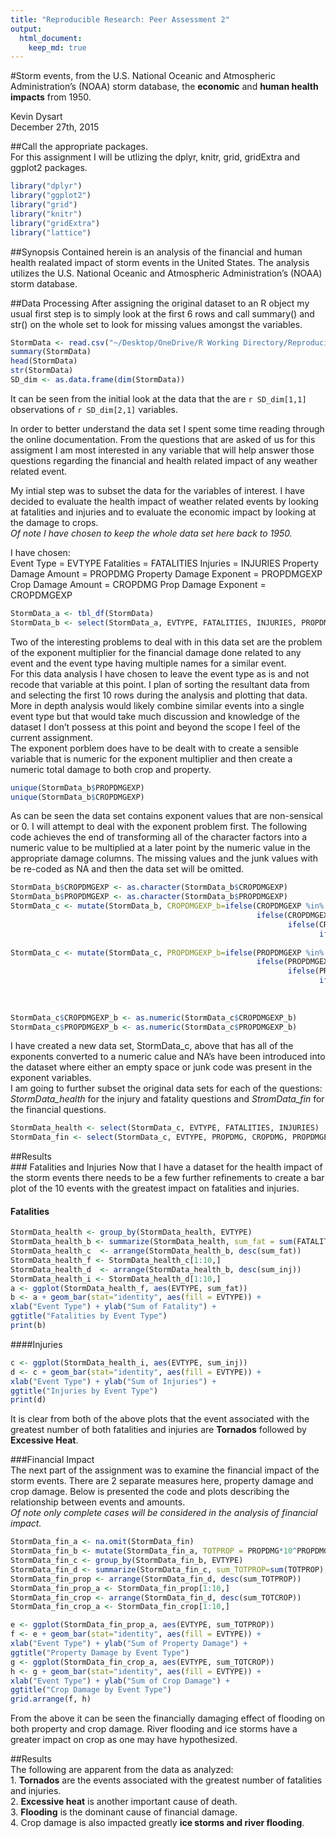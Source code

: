 ```yaml
---
title: "Reproducible Research: Peer Assessment 2"
output: 
  html_document:
    keep_md: true
---
```

#Storm events, from the U.S. National Oceanic and Atmospheric Administration's (NOAA) storm database, the **economic** and **human health impacts** from 1950.  

Kevin Dysart  
December 27th, 2015  

##Call the appropriate packages.  
For this assignment I will be utlizing the dplyr, knitr, grid, gridExtra and ggplot2 packages.
```r
library("dplyr")
library("ggplot2")
library("grid")
library("knitr")
library("gridExtra")
library("lattice")
```

##Synopsis
Contained herein is an analysis of the financial and human health realated impact of storm events in the United States. The analysis utilizes the U.S. National Oceanic and Atmospheric Administration's (NOAA) storm database.

##Data Processing
After assigning the original dataset to an R object my usual first step is to simply look at the first 6 rows and call summary() and str() on the whole set to look for missing values amongst the variables.
```r
StormData <- read.csv("~/Desktop/OneDrive/R Working Directory/Reproducible_Research/Programming_Assignment_2/repdata-data-StormData.csv")
summary(StormData)
head(StormData)
str(StormData)
SD_dim <- as.data.frame(dim(StormData))
```

It can be seen from the initial look at the data that the are `r SD_dim[1,1]` observations of `r SD_dim[2,1]` variables.  

In order to better understand the data set I spent some time reading through the online documentation. From the questions that are asked of us for this assigment I am most interested in any variable that will help answer those questions regarding the financial and health related impact of any weather related event.

My intial step was to subset the data for the variables of interest. I have decided to evaluate the health impact of weather related events by looking at fatalities and injuries and to evaluate the economic impact by looking at the damage to crops.  
*Of note I have chosen to keep the whole data set here back to 1950.*  

I have chosen:  
Event Type = EVTYPE
Fatalities = FATALITIES
Injuries = INJURIES
Property Damage Amount = PROPDMG
Property Damage Exponent = PROPDMGEXP
Crop Damage Amount = CROPDMG
Prop Damage Exponent = CROPDMGEXP  

```r
StormData_a <- tbl_df(StormData)
StormData_b <- select(StormData_a, EVTYPE, FATALITIES, INJURIES, PROPDMG, PROPDMGEXP, CROPDMG, CROPDMGEXP)
```
Two of the interesting problems to deal with in this data set are the problem of the exponent multiplier for the financial damage done related to any event and the event type having multiple names for a similar event.  
For this data analysis I have chosen to leave the event type as is and not recode that variable at this point. I plan of sorting the resultant data from and selecting the first 10 rows during the analysis and plotting that data. More in depth analysis would likely combine similar events into a single event type but that would take much discussion and knowledge of the dataset I don't possess at this point and beyond the scope I feel of the current assignment.  
The exponent porblem does have to be dealt with to create a sensible variable that is numeric for the exponent multiplier and then create a numeric total damage to both crop and property.  

```r
unique(StormData_b$PROPDMGEXP)
unique(StormData_b$CROPDMGEXP)
```

As can be seen the data set contains exponent values that are non-sensical or 0.
I will attempt to deal with the exponent problem first. 
The following code achieves the end of transforming all of the character factors into a numeric value to be multiplied at a later point by the numeric value in the appropriate damage columns.
The missing values and the junk values with be re-coded as NA and then the data set will be omitted.  

```r
StormData_b$CROPDMGEXP <- as.character(StormData_b$CROPDMGEXP)
StormData_b$PROPDMGEXP <- as.character(StormData_b$PROPDMGEXP)
StormData_c <- mutate(StormData_b, CROPDMGEXP_b=ifelse(CROPDMGEXP %in% c("", "?"), "NA", 
                                                       ifelse(CROPDMGEXP %in% c("M","m"),"6",
                                                              ifelse(CROPDMGEXP %in% c("K","k"),"3",
                                                                     ifelse(CROPDMGEXP=="0","0",
                                                                            ifelse(CROPDMGEXP=="2","2","9"))))))
StormData_c <- mutate(StormData_c, PROPDMGEXP_b=ifelse(PROPDMGEXP %in% c("", "?", "-", "+"), "NA", 
                                                       ifelse(PROPDMGEXP %in% c("M","m","6"),"6",
                                                              ifelse(PROPDMGEXP %in% c("K","k","3"),"3",
                                                                     ifelse(PROPDMGEXP=="0","0",
                                                                            ifelse(PROPDMGEXP %in% c("2", "h", "H"), "2",
                                                                                   ifelse(PROPDMGEXP=="7", "7",
                                                                                          ifelse(PROPDMGEXP=="8", "8", "9"))))))))
StormData_c$CROPDMGEXP_b <- as.numeric(StormData_c$CROPDMGEXP_b)
StormData_c$PROPDMGEXP_b <- as.numeric(StormData_c$PROPDMGEXP_b)
```  

I have created a new data set, StormData_c, above that has all of the exponents converted to a numeric calue and NA's have been introduced into the dataset where either an empty space or junk code was present in the exponent variables.  
I am going to further subset the original data sets for each of the questions:  
*StormData_health* for the injury and fatality questions and *StromData_fin* for the financial questions.  
```r
StormData_health <- select(StormData_c, EVTYPE, FATALITIES, INJURIES)
StormData_fin <- select(StormData_c, EVTYPE, PROPDMG, CROPDMG, PROPDMGEXP_b, CROPDMGEXP_b)
```  

##Results  
### Fatalities and Injuries
Now that I have a dataset for the health impact of the storm events there needs to be a few further refinements to create a bar plot of the 10 events with the greatest impact on fatalities and injuries.  

#### Fatalities
```r
StormData_health <- group_by(StormData_health, EVTYPE)
StormData_health_b <- summarize(StormData_health, sum_fat = sum(FATALITIES), sum_inj = sum(INJURIES))
StormData_health_c  <- arrange(StormData_health_b, desc(sum_fat))
StormData_health_f <- StormData_health_c[1:10,]
StormData_health_d  <- arrange(StormData_health_b, desc(sum_inj))
StormData_health_i <- StormData_health_d[1:10,]
a <- ggplot(StormData_health_f, aes(EVTYPE, sum_fat))
b <- a + geom_bar(stat="identity", aes(fill = EVTYPE)) +
xlab("Event Type") + ylab("Sum of Fatality") +
ggtitle("Fatalities by Event Type")
print(b)
```

####Injuries
```r
c <- ggplot(StormData_health_i, aes(EVTYPE, sum_inj))
d <- c + geom_bar(stat="identity", aes(fill = EVTYPE)) +
xlab("Event Type") + ylab("Sum of Injuries") +
ggtitle("Injuries by Event Type")
print(d)
```

It is clear from both of the above plots that the event associated with the greatest number of both fatalities and injuries are **Tornados** followed by **Excessive Heat**.  

###Financial Impact  
The next part of the assignment was to examine the financial impact of the storm events. There are 2 separate measures here, property damage and crop damage. Below is presented the code and plots describing the relationship between events and amounts.  
*Of note only complete cases will be considered in the analysis of financial impact.*
```r
StormData_fin_a <- na.omit(StormData_fin)
StormData_fin_b <- mutate(StormData_fin_a, TOTPROP = PROPDMG*10^PROPDMGEXP_b, TOTCROP = CROPDMG*10^CROPDMGEXP_b)
StormData_fin_c <- group_by(StormData_fin_b, EVTYPE)
StormData_fin_d <- summarize(StormData_fin_c, sum_TOTPROP=sum(TOTPROP), sum_TOTCROP=sum(TOTCROP))
StormData_fin_prop <- arrange(StormData_fin_d, desc(sum_TOTPROP))
StormData_fin_prop_a <- StormData_fin_prop[1:10,]
StormData_fin_crop <- arrange(StormData_fin_d, desc(sum_TOTCROP))
StormData_fin_crop_a <- StormData_fin_crop[1:10,]

e <- ggplot(StormData_fin_prop_a, aes(EVTYPE, sum_TOTPROP))
f <- e + geom_bar(stat="identity", aes(fill = EVTYPE)) +
xlab("Event Type") + ylab("Sum of Property Damage") +
ggtitle("Property Damage by Event Type")
g <- ggplot(StormData_fin_crop_a, aes(EVTYPE, sum_TOTCROP))
h <- g + geom_bar(stat="identity", aes(fill = EVTYPE)) +
xlab("Event Type") + ylab("Sum of Crop Damage") +
ggtitle("Crop Damage by Event Type")
grid.arrange(f, h)
```

From the above it can be seen the financially damaging effect of flooding on both property and crop damage. River flooding and ice storms have a greater impact on crop as one may have hypothesized.  

##Results  
The following are apparent from the data as analyzed:  
1. **Tornados** are the events associated with the greatest number of fatalities and injuries.   
2. **Excessive heat** is another important cause of death.  
3. **Flooding** is the dominant cause of financial damage.  
4. Crop damage is also impacted greatly **ice storms and river flooding**.  